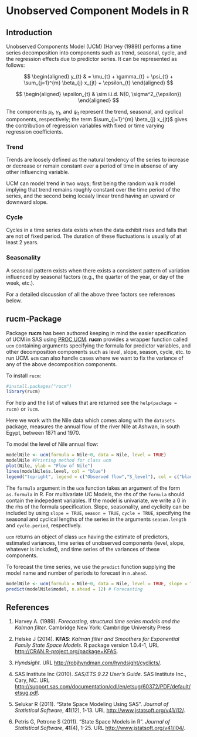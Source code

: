 <!--
%\VignetteEngine{knitr::knitr}
%\VignetteIndexEntry{Unobserved Component Models in R}
%\SweaveUTF8
-->

Unobserved Component Models in R
=======================================

## Introduction

Unobserved Components Model (UCM) (Harvey (1989)) performs a time series decomposition into components such as trend, seasonal, cycle, and the regression effects due to predictor series. It can be represented as follows:

$$ 
\begin{aligned}
y_{t} & = \mu_{t} + \gamma_{t} + \psi_{t} + \sum_{j=1}^{m} \beta_{j} x_{jt} + \epsilon_{t} 
\end{aligned}
$$

$$
\begin{aligned}
\epsilon_{t} & \sim i.i.d. N(0, \sigma^2_{\epsilon})
\end{aligned}
$$

The components $\mu_{t}$, $\gamma_{t}$, and $\psi_{t}$ represent the trend, seasonal, and cyclical components, respectively; the term $\sum_{j=1}^{m} \beta_{j} x_{jt}$ gives the contribution of regression variables with fixed or time varying regression coefficients. 


### Trend

Trends are loosely defined as the natural tendency of the series to increase or decrease or remain constant over a period of time in absense of any other influencing variable. 

UCM can model trend in two ways; first being the random walk model implying that trend remains roughly constant over the time period of the series, and the second being locaaly linear trend having an upward or downward slope.

### Cycle

Cycles in a time series data exists when the data exhibit rises and falls that are not of fixed period. The duration of these fluctuations is usually of at least 2 years. 

### Seasonality

A seasonal pattern exists when there exists a consistent pattern of variation influenced by seasonal factors (e.g., the quarter of the year, or day of the week, etc.).

For a detailed discussion of all the above three factors see references below.

## rucm-Package

Package **rucm** has been authored keeping in mind the easier specification of UCM in SAS using [PROC UCM](http://support.sas.com/documentation/cdl/en/etsug/60372/HTML/default/viewer.htm#ucm_toc.htm). **rucm** provides a wrapper function called `ucm` containing arguments specifying the formula for predictor variables, and other decomposition components such as level, slope, season, cycle, etc. to run UCM. `ucm` can also handle cases where we want to fix the variance of any of the above decomposition components.

To install `rucm`:
```{r install, echo = T, message = F, eval = T}
#install.packages("rucm")
library(rucm)
```

For help and the list of values that are returned see the `help(package = rucm)` or `?ucm`.

Here we work with the Nile data which comes along with the `datasets` package, measures the annual flow of the river Nile at Ashwan, in south Egypt, between 1871 and 1970.

To model the level of Nile annual flow:

```{r modelNile, echo = TRUE, cache=FALSE}
modelNile <- ucm(formula = Nile~0, data = Nile, level = TRUE)
modelNile #Printing method for class ucm
plot(Nile, ylab = "Flow of Nile")
lines(modelNile$s.level, col = "blue")
legend("topright", legend = c("Observed flow","S_level"), col = c("black","blue"), lty = 1)
```

The `formula` argument in the `ucm` function takes an argument of the form `as.formula` in R. For multivariate UC Models, the rhs of the `formula` should contain the indepedent variables. If the model is univariate, we write a 0 in the rhs of the formula specification. Slope, seasonality, and cyclicity can be included by using `slope = TRUE`, `season = TRUE`, `cycle = TRUE`, specifying the seasonal and cyclical lengths of the series in the arguments `season.length` and `cycle.period`, respectively. 

`ucm` returns an object of class `ucm` having the estimate of predictors, estimated variances,  time series of unobserved components (level, slope, whatever is included), and time series of the variances of these components.

To forecast the time series, we use the `predict` function supplying the model name and number of periods to forecast in `n.ahead`.

```{r forecast, echo = TRUE, eval = TRUE}
modelNile <- ucm(formula = Nile~0, data = Nile, level = TRUE, slope = TRUE)
predict(modelNile$model, n.ahead = 12) # Forecasting
```


## References

1. Harvey A. (1989). *Forecasting, structural time series models and the Kalman filter*. Cambridge New York: Cambridge University Press

2. Helske J (2014). **KFAS**: *Kalman filter and Smoothers for Exponential Family State Space Models*. R package version 1.0.4-1, URL [http://CRAN.R-project.org/package=KFAS](http://CRAN.R-project.org/package=KFAS).

3. *Hyndsight*. URL [http://robjhyndman.com/hyndsight/cyclicts/](http://robjhyndman.com/hyndsight/cyclicts/).

4. SAS Institute Inc (2010). *SAS/ETS 9.22 User's Guide*. SAS Institute Inc., Cary, NC. URL [http://support.sas.com/documentation/cdl/en/etsug/60372/PDF/default/etsug.pdf](http://support.sas.com/documentation/cdl/en/etsug/60372/PDF/default/etsug.pdf).

5. Selukar R (2011). "State Space Modeling Using SAS". *Journal of Statistical Software*, **41**(12), 1-13. URL [http://www.jstatsoft.org/v41/i12/](http://www.jstatsoft.org/v41/i12/).

6. Petris G, Petrone S (2011). "State Space Models in R". *Journal of Statistical Software*, **41**(4), 1-25. URL [http://www.jstatsoft.org/v41/i04/](http://www.jstatsoft.org/v41/i04/).